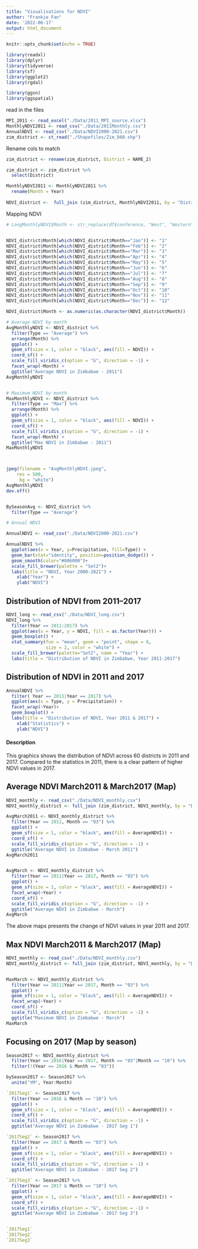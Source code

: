 ```yaml
---
title: "Visualisations for NDVI"
author: "Frankie Fan"
date: '2022-06-17'
output: html_document
---
```


```r
knitr::opts_chunk$set(echo = TRUE)
```



```r
library(readxl)
library(dplyr)
library(tidyverse)
library(sf)
library(ggplot2)
library(rgdal)

library(ggsn)
library(ggspatial)
```

read in the files
```r
MPI_2011 <- read_excel("./Data/2011_MPI_source.xlsx")
MonthlyNDVI2011 <- read_csv("./Data/2011Monthly.csv")
AnnualNDVI <- read_csv("./Data/NDVI2000-2021.csv")
zim_district <- st_read("./Shapefiles/Zim_D60.shp")  
```

Rename cols to match
```r
zim_district <- rename(zim_district, District = NAME_2)
```


```r
zim_district <- zim_district %>% 
  select(District)

MonthlyNDVI2011 <- MonthlyNDVI2011 %>% 
  rename(Month = Year)
 
NDVI_district <-  full_join (zim_district, MonthlyNDVI2011, by = "District")
```


Mapping NDVI
```r

# LongMonthlyNDVI$Month <- str_replace(df$conference, "West", "Western")


NDVI_district$Month[which(NDVI_district$Month=="Jan")] <- "1"
NDVI_district$Month[which(NDVI_district$Month=="Feb")] <- "2"
NDVI_district$Month[which(NDVI_district$Month=="Mar")] <- "3"
NDVI_district$Month[which(NDVI_district$Month=="Apr")] <- "4"
NDVI_district$Month[which(NDVI_district$Month=="May")] <- "5"
NDVI_district$Month[which(NDVI_district$Month=="Jun")] <- "6"
NDVI_district$Month[which(NDVI_district$Month=="Jul")] <- "7"
NDVI_district$Month[which(NDVI_district$Month=="Aug")] <- "8"
NDVI_district$Month[which(NDVI_district$Month=="Sep")] <- "9"
NDVI_district$Month[which(NDVI_district$Month=="Oct")] <- "10"
NDVI_district$Month[which(NDVI_district$Month=="Nov")] <- "11"
NDVI_district$Month[which(NDVI_district$Month=="Dec")] <- "12"

NDVI_district$Month <- as.numeric(as.character(NDVI_district$Month))

# Average NDVI by month
AvgMonthlyNDVI <- NDVI_district %>% 
  filter(Type == "Average") %>% 
  arrange(Month) %>% 
  ggplot() +
  geom_sf(size = 1, color = "black", aes(fill = NDVI)) +
  coord_sf() +
  scale_fill_viridis_c(option = "G", direction = -1) +
  facet_wrap(~Month) +
  ggtitle("Average NDVI in Zimbabwe - 2011")
AvgMonthlyNDVI


# Maximum NDVI by month
MaxMonthlyNDVI <- NDVI_district %>% 
  filter(Type == "Max") %>% 
  arrange(Month) %>% 
  ggplot() +
  geom_sf(size = 1, color = "black", aes(fill = NDVI)) +
  coord_sf() +
  scale_fill_viridis_c(option = "G", direction = -1) +
  facet_wrap(~Month) +
  ggtitle("Max NDVI in Zimbabwe - 2011")
MaxMonthlyNDVI



jpeg(filename = "AvgMonthlyNDVI.jpeg", 
    res = 500,
     bg = "white")
AvgMonthlyNDVI
dev.off()


BySeasonAvg <- NDVI_district %>% 
  filter(Type == "Average") 

```

```r
# Annual NDVI

AnnualNDVI <- read_csv("./Data/NDVI2000-2021.csv")

AnnualNDVI %>% 
  ggplot(aes(x = Year, y=Precipitation, fill=Type)) +
  geom_bar(stat="identity", position=position_dodge()) +
  geom_smooth(color="#006000")+
  scale_fill_brewer(palette = "Set2")+
  labs(title = "NDVI, Year 2000-2021") +
    xlab("Year") +
    ylab("NDVI")
```


## Distribution of NDVI from 2011--2017
```r
NDVI_long <- read_csv("./Data/NDVI_long.csv") 
NDVI_long %>% 
  filter(Year == 2011:2017) %>% 
  ggplot(aes(x = Year, y = NDVI, fill = as.factor(Year))) + 
  geom_boxplot() +
  stat_summary(fun = "mean", geom = "point", shape = 8,
               size = 2, color = "white") +
  scale_fill_brewer(palette="Set2", name = "Year") +
  labs(title = "Distribution of NDVI in Zimbabwe, Year 2011-2017") 

```




## Distribution of NDVI in 2011 and 2017
```r
AnnualNDVI %>% 
  filter( Year == 2011|Year == 2017) %>% 
  ggplot(aes(x = Type, y = Precipitation)) + 
  facet_wrap(~Year)+
  geom_boxplot() +
  labs(title = "Distribution of NDVI, Year 2011 & 2017") +
    xlab("Statistics") +
    ylab("NDVI")

```

#### Description

This graphics shows the distribution of NDVI across 60 districts in 2011 and 2017. Compared to the statistics in 2011, there is a clear pattern of higher NDVI values in 2017. 



## Average NDVI March2011 & March2017 (Map)
```r
NDVI_monthly <- read_csv("./Data/NDVI_monthly.csv") 
NDVI_monthly_district <- full_join (zim_district, NDVI_monthly, by = "District")

AvgMarch2011 <- NDVI_monthly_district %>% 
  filter(Year == 2011, Month == "03") %>% 
  ggplot() +
  geom_sf(size = 1, color = "black", aes(fill = AverageNDVI)) +
  coord_sf() +
  scale_fill_viridis_c(option = "G", direction = -1) +
  ggtitle("Average NDVI in Zimbabwe - March 2011")
AvgMarch2011


AvgMarch <- NDVI_monthly_district %>% 
  filter(Year == 2011|Year == 2017, Month == "03") %>% 
  ggplot() +
  geom_sf(size = 1, color = "black", aes(fill = AverageNDVI)) +
  facet_wrap(~Year) +
  coord_sf() +
  scale_fill_viridis_c(option = "G", direction = -1) +
  ggtitle("Average NDVI in Zimbabwe - March")
AvgMarch
```
The above maps presents the change of NDVI values in year 2011 and 2017.

## Max NDVI March2011 & March2017 (Map)
```r
NDVI_monthly <- read_csv("./Data/NDVI_monthly.csv") 
NDVI_monthly_district <- full_join (zim_district, NDVI_monthly, by = "District")


MaxMarch <- NDVI_monthly_district %>% 
  filter(Year == 2011|Year == 2017, Month == "03") %>% 
  ggplot() +
  geom_sf(size = 1, color = "black", aes(fill = AverageNDVI)) +
  facet_wrap(~Year) +
  coord_sf() +
  scale_fill_viridis_c(option = "G", direction = -1) +
  ggtitle("Maximum NDVI in Zimbabwe - March")
MaxMarch
```



## Focusing on 2017 (Map by season)

```r
Season2017 <- NDVI_monthly_district %>% 
  filter(Year == 2016|Year == 2017, Month == "03"|Month == "10") %>% 
  filter(!(Year == 2016 & Month == "03"))

bySeason2017 <- Season2017 %>%
  unite("YM", Year:Month)

`2017Seg1` <- Season2017 %>% 
  filter(Year == 2016 & Month == "10") %>%
  ggplot() +
  geom_sf(size = 1, color = "black", aes(fill = AverageNDVI)) +
  coord_sf() +
  scale_fill_viridis_c(option = "G", direction = -1) +
  ggtitle("Average NDVI in Zimbabwe - 2017 Seg 1")

`2017Seg2` <- Season2017 %>% 
  filter(Year == 2017 & Month == "03") %>%
  ggplot() +
  geom_sf(size = 1, color = "black", aes(fill = AverageNDVI)) +
  coord_sf() +
  scale_fill_viridis_c(option = "G", direction = -1) +
  ggtitle("Average NDVI in Zimbabwe - 2017 Seg 2")

`2017Seg3` <- Season2017 %>% 
  filter(Year == 2017 & Month == "10") %>%
  ggplot() +
  geom_sf(size = 1, color = "black", aes(fill = AverageNDVI)) +
  coord_sf() +
  scale_fill_viridis_c(option = "G", direction = -1) +
  ggtitle("Average NDVI in Zimbabwe - 2017 Seg 3")


`2017Seg1`
`2017Seg2`
`2017Seg3`



```

